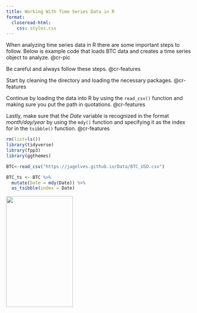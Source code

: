 ```yaml
---
title: Working With Time Series Data in R
format: 
  closeread-html:
    css: styles.css
---
```


:::{.cr-section}
When analyzing time series data in R there are some important steps to follow. Below is example code that loads BTC data and creates a time series object to analyze. @cr-pic

Be careful and always follow these steps. @cr-features

Start by cleaning the directory and loading the necessary packages. [@cr-features]{hlz="1-4"}

Continue by loading the data into R by using the `read_csv()` function and making sure you put the path in quotations. [@cr-features]{hlz="6"}

Lastly, make sure that the *Date* variable is recognized in the format *month/day/year* by using the `mdy()` function and specifying it as the index for in the `tsibble()` function. [@cr-features]{hlz="8-10"}

:::{#cr-features}
```r
rm(list=ls())
library(tidyverse)
library(fpp3)
library(ggthemes)

BTC<-read_csv("https://jagelves.github.io/Data/BTC_USD.csv")

BTC_ts <- BTC %>%
  mutate(Date = mdy(Date)) %>%
  as_tsibble(index = Date)
```
:::

::: {#cr-pic}
![](BTC.png){width=60% height=300px fig-align="center"}

:::

:::

